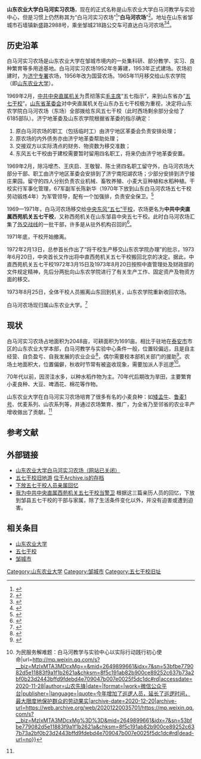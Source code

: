 '''山东农业大学白马河实习农场'''，现在的正式名称是山东农业大学白马河教学与实验中心，但是习惯上仍然称其为“白马河实习农场”<ref>{{Cite web|title=邹城停电通知（5月16-17日）扩散周知|url=http://mp.weixin.qq.com/s?__biz=MjM5NjcxNjI2MA==&mid=2651029335&idx=2&sn=a3536cc3f69c7a7edc37b9ab5b504ffb&chksm=bd12d4dc8a655dcaaef31d82d0705d191bd3a19479c5cbf1162b7fa6e36a4df12cde74bdfbcb#rd|accessdate=2020-11-28|author=邹城在线|date=|format=|work=微信公众平台|publisher=|language=|archive-date=2020-12-20|archive-url=https://web.archive.org/web/20201220035706/https://mp.weixin.qq.com/s?__biz=MjM5NjcxNjI2MA%3D%3D&mid=2651029335&idx=2&sn=a3536cc3f69c7a7edc37b9ab5b504ffb&chksm=bd12d4dc8a655dcaaef31d82d0705d191bd3a19479c5cbf1162b7fa6e36a4df12cde74bdfbcb#rd|dead-url=no}}</ref>“'''白马河农场'''”<ref>{{Cite web|title=白马河农场|url=http://baimahepan.cn/mqj02-08-01-25.htm|accessdate=2020-11-28|work=baimahepan.cn|archive-date=2020-12-07|archive-url=https://web.archive.org/web/20201207013222/http://baimahepan.cn/mqj02-08-01-25.htm|dead-url=no}}</ref>。地址在山东省邹城市石墙镇新盛路2988号，乘坐邹城218路公交车可直达白马河农场<ref>{{Cite web|title=关于212路、221路、218路线路调整的敬告_邹城公交|url=http://www.zcbus.com.cn/show.asp?id=714|accessdate=2020-11-28|author=邹城市国运公共交通有限公司|date=2020/6/6 18:23:12|format=|work=www.zcbus.com.cn|publisher=|language=|archive-date=2020-12-08|archive-url=https://web.archive.org/web/20201208081136/http://www.zcbus.com.cn/show.asp?id=714|dead-url=no}}</ref><ref>{{Cite web|title=山东省教育厅高等学校章程核准书 - 山东省人民政府|url=http://edu.shandong.gov.cn/attach/0/7da54803d4f14a078ea59942bd71302b.pdf|accessdate=|author=山东省教育厅|date=2015年11月9日|format=|publisher=山东省人民政府|language=|archive-date=2020年12月8日|archive-url=https://web.archive.org/web/20201208185954/http://edu.shandong.gov.cn/attach/0/7da54803d4f14a078ea59942bd71302b.pdf|dead-url=no}}</ref>。

== 历史沿革 ==
白马河实习农场是山东农业大学在邹城市境内的一处集科研、部分教学、实习、良种繁育等多用途基地。白马河实习农场1952年冬筹建，1953年正式建场。农场初建时，为[[济宁市|济宁专署]]农场，1956年改为国营农场。1965年11月移交给山东农学院（即[[山东农业大学|山东农业大学]]）。

1969年2月，[[中共中央直属机关|中共中央直属机关]]为贯彻落实[[毛主席|毛主席]]“五七指示”，来到山东省办“[[五七干校|五七干校]]”。[[山东省革委会|山东省革委会]]对中央直属机关在山东办五七干校极为重视，决定将山东农学院白马河农场（东场）全部拨给东风五七干校（此时西场剩余部分全给了6185部队）。济宁地革委及山东农学院根据省革委的指示确定：

# 原白马河农场的职工（包括临时工）由济宁地区革委会负责安排处理；
# 原农场的内外债务亦由济宁地革委帮助处理；
# 交接双方以实际清点的财务、物资数为移交准数；
# 东风五七干校由于建校需要暂时留用四名职工，将来仍由济宁地革委安置。

1969年2月，除冯增杰、王庆启、王敬智、陈士贤四名职工留守外，白马河农场大部分干部、职工由济宁地区革委会安排到了济宁南阳湖农场；少部分安排到济宁接庄果园。留守的四人分别负责农业机械、畜牧养殖、小麦大豆种植和水稻种植。干校实行军事化管理，67军副军长陈新华（1970年下放到山东白马河农场五七干校劳动锻炼4年）为军管领导，配有一个加强排，负责安全保卫。<ref>{{Cite web|title=白马河农场与“五七干校”的故事|url=http://weekly.sdau.edu.cn/html2006/2006/lygw/2012_48_12_73899.htm|accessdate=|author=杨振东，高明秀|date=2012-6-17 15:47:13|format=|publisher=山东农大报|language=|archive-date=2020-11-28|archive-url=https://web.archive.org/web/20201128121552/http://weekly.sdau.edu.cn/html2006/2006/lygw/2012_48_12_73899.htm|dead-url=no}}</ref>

1969—1971年，白马河农场移交给[[五七干校|中央东风“五七”干校]]，农场更名为'''中共中央直属西苑机关五七干校'''，又称西苑机关在山东邹县中央五七干校。此时白马河农场汇集了[[中华人民共和国外交部|外交战线]]的一批干部，许多是从驻外机构召回的<ref>{{Cite web|title=我为中共中央直属西苑机关五七干校当警卫|url=http://tipswj.blog.sohu.com/47887490.html|accessdate=|author=|date=2007-05-28 12:48|format=|publisher=搜狐|language=|archive-date=2020-12-07|archive-url=https://web.archive.org/web/20201207162624/http://tipswj.blog.sohu.com/47887490.html|dead-url=no}}</ref>。

1971年底，干校开始撤离。

1972年2月13日，总参首长作出了“将干校生产移交山东农学院办理”的批示，1973年6月20日，中央首长又作出将中直西苑机关五七干校搬回北京的决定。据此，中直西苑机关五七干校1972年3月15日及1973年8月20日按照中直管理处及财政部的文件规定精神，先后分两批向山东农学院进行了有关生产工作、固定资产及物资方面的移交。

1973年8月25日，全体干校人员搬离山东回到机关，山东农学院重新收回农场。

白马河农场现归属山东农业大学。<ref name=":0">{{Cite web|title=驻邹单位概况-山东农业大学白马河实习农场|url=http://lib.sdsqw.cn/bin/mse.exe?seachword=&K=c8c&A=1&rec=236&run=13|accessdate=2020-11-28|author=杨振东|date=|format=|work=lib.sdsqw.cn|publisher=山东省情网|language=|archive-date=2020-12-07|archive-url=https://web.archive.org/web/20201207102955/http://lib.sdsqw.cn/bin/mse.exe?seachword=&K=c8c&A=1&rec=236&run=13|dead-url=no}}</ref>

== 现状 ==
白马河实习农场占地面积为2048亩，可耕面积为1691亩。相比于驻地在[[泰安市|泰安市]]市区的山东农业大学本部，白马河教学与实验中心条件一般，位置较偏远，且是自主经营、自负盈亏、自我发展的农业企业<ref>{{Cite web|title=苗仲华到白马河农场调研对做好工作提出要求|url=http://sdau.cuepa.cn/show_more.php?doc_id=327925|accessdate=|author=|date=2008年12月5日|format=|publisher=山东农大报|language=|archive-date=2020年12月6日|archive-url=https://web.archive.org/web/20201206114321/http://sdau.cuepa.cn/show_more.php?doc_id=327925|dead-url=no}}</ref>，偶尔需要校本部机关部门的援助<ref>{{Cite web|title=“泰山先锋”红旗党支部——图书馆党支部：建设过硬党支部 推进图书馆事业发展|url=http://zzb.sdau.edu.cn/2018/0108/c159a120268/page.htm|accessdate=|author=山东农业大学党委组织部|date=2017-07-06|format=|publisher=|language=|quote=组织14名党员志愿者…帮助建设了白马河教学与实验中心图书室，盘活了现有文献资源，推动了白马河中心文化建设…|archive-date=2020-12-07|archive-url=https://web.archive.org/web/20201207045107/http://zzb.sdau.edu.cn/2018/0108/c159a120268/page.htm|dead-url=no}}</ref>。农场土地面积大，位置偏僻，秋收时节常有被盗收现象，需要加派人手巡逻<ref>{{Cite web|title=不忘初心、牢记使命 {{!}} 为民服务解难题：白马河教学与实验中心以实际行动践行初心使命|url=http://mp.weixin.qq.com/s?__biz=MzIxMTA3MDcxMg==&mid=2649899661&idx=7&sn=53bfbe779082d5e11883f9a1f1b2621a&chksm=8f5c191ab82b900ce89252c637b73a2bf0b23d2443bffd9fdebd4e709047b007e0025f5dc1dc#rd|accessdate=2020-11-28|author=山农先锋|date=|format=|work=微信公众平台|publisher=|language=|quote=今年增加了巡逻人员，延长了巡逻时间，最大限度地保护群众的劳动果实|archive-date=2020-12-20|archive-url=https://web.archive.org/web/20201220035701/https://mp.weixin.qq.com/s?__biz=MzIxMTA3MDcxMg%3D%3D&mid=2649899661&idx=7&sn=53bfbe779082d5e11883f9a1f1b2621a&chksm=8f5c191ab82b900ce89252c637b73a2bf0b23d2443bffd9fdebd4e709047b007e0025f5dc1dc#rd|dead-url=no}}</ref>。

70年代以前，因涝洼水多，以种水稻作物为主。70年代后期改为旱田，主要繁育小麦良种、大豆、啤酒花、棉花等作物。

山东农业大学在白马河实习农场培育了很多有名的小麦良种：如[[矮孟牛|矮孟牛]]、[[鲁麦1号|鲁麦1号]]、优麦系列、山农系列等，并通过农场繁育、推广，为全省乃至邻省的农业丰产增收做出了贡献。<ref name=":0" />

== 参考文献 ==
<references />

== 外部链接 ==

* [http://bmh.sdau.edu.cn/ 山东农业大学白马河实习农场（网站已关闭）] {{Wayback|url=http://bmh.sdau.edu.cn/ |date=20200706190023 }}
* [https://mp.weixin.qq.com/s/IfQ9rbSZAvJnHmJOmiumMw 五七干校旧地游] {{Wayback|url=https://mp.weixin.qq.com/s/IfQ9rbSZAvJnHmJOmiumMw |date=20201209192728 }}  [https://archive.vn/YAyFW 位于Archive.is的存档]
* [http://blog.sina.com.cn/s/blog_6599c0da0101l3uj.html 下放五七干校人员亲属回忆] {{Wayback|url=http://blog.sina.com.cn/s/blog_6599c0da0101l3uj.html |date=20201206210855 }}
*[http://tipswj.blog.sohu.com/47887490.html 我为中共中央直属西苑机关五七干校当警卫] {{Wayback|url=http://tipswj.blog.sohu.com/47887490.html |date=20201207162624 }} 根据这三篇亲历人员的回忆，下放到邹县五七干校的干部与家属，除了生活条件变化以外，并没有迫害或遭到迫害。

== 相关条目 ==

* [[山东农业大学|山东农业大学]]
* [[五七干校|五七干校]]
* [[邹城市|邹城市]]
{{山东农业大学|state=expanded}}
[[Category:山东农业大学|Category:山东农业大学]]
[[Category:邹城市|Category:邹城市]]
[[Category:五七干校旧址|Category:五七干校旧址]]